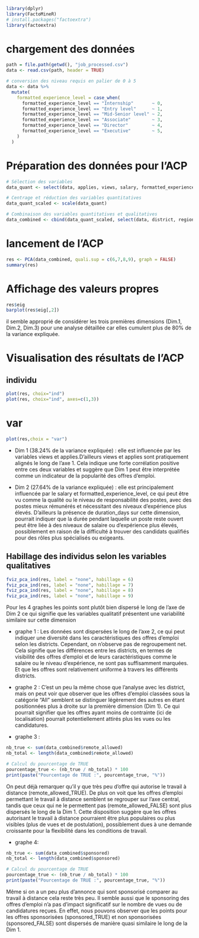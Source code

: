 ```r
library(dplyr)
library(FactoMineR)
# install.packages("factoextra")
library(factoextra)
```

# chargement des données
```r
path = file.path(getwd(), "job_processed.csv")
data <- read.csv(path, header = TRUE)

# conversion des niveau requis en palier de 0 à 5
data <- data %>%
  mutate(
    formatted_experience_level = case_when(
      formatted_experience_level == "Internship"       ~ 0,
      formatted_experience_level == "Entry level"      ~ 1,
      formatted_experience_level == "Mid-Senior level" ~ 2,
      formatted_experience_level == "Associate"        ~ 3,
      formatted_experience_level == "Director"         ~ 4,
      formatted_experience_level == "Executive"        ~ 5,
    )
  )
```

# Préparation des données pour l'ACP

```r
# Sélection des variables
data_quant <- select(data, applies, views, salary, formatted_experience_level, duration_days)

# Centrage et réduction des variables quantitatives
data_quant_scaled <- scale(data_quant)

# Combinaison des variables quantitatives et qualitatives
data_combined <- cbind(data_quant_scaled, select(data, district, region, remote_allowed, sponsored))
```

# lancement de l'ACP
```r
res <- PCA(data_combined, quali.sup = c(6,7,8,9), graph = FALSE)
summary(res)
```
# Affichage des valeurs propres
```r
res$eig
barplot(res$eig[,2])
```
il semble approprié de considérer les trois premières dimensions (Dim.1, Dim.2, Dim.3) pour une analyse détaillée car elles cumulent plus de 80% de la variance expliquée.

# Visualisation des résultats de l'ACP

## individu
```r
plot(res, choix="ind")
plot(res, choix="ind", axes=c(1,3))
```

# var

```r
plot(res,choix = "var")
```

- Dim 1 (38.24% de la variance expliquée) : elle est influencée par les variables views et applies.D'ailleurs views et applies sont pratiquement alignés le long de l'axe 1. Cela indique une forte corrélation positive entre ces deux variables et suggère que Dim 1 peut être interprétée comme un indicateur de la popularité des offres d'emploi.

- Dim 2 (27.64% de la variance expliquée) : elle est principalement influencée par le salary et formatted_experience_level, ce qui peut être vu comme la qualité ou le niveau de responsabilité des postes, avec des postes mieux rémunérés et nécessitant des niveaux d'expérience plus élevés. D'ailleurs la présence de duration_days sur cette dimension, pourrait indiquer que la durée pendant laquelle un poste reste ouvert peut être liée à des niveaux de salaire ou d'expérience plus élevés, possiblement en raison de la difficulté à trouver des candidats qualifiés pour des rôles plus spécialisés ou exigeants.

## Habillage des individus selon les variables qualitatives
```r
fviz_pca_ind(res, label = "none", habillage = 6)
fviz_pca_ind(res, label = "none", habillage = 7)
fviz_pca_ind(res, label = "none", habillage = 8)
fviz_pca_ind(res, label = "none", habillage = 9)
```
Pour les 4 graphes les points sont plutôt bien dispersé le long de l'axe de Dim 2 ce qui signifie que les variables qualitatif présentent une variabilité similaire sur cette dimension

- graphe 1 :
Les données sont dispersées le long de l'axe 2, ce qui peut indiquer une diversité dans les caractéristiques des offres d'emploi selon les districts. Cependant, on n'observe pas de regroupement net. Cela signifie que les différences entre les districts, en termes de visibilité des offres d'emploi et de leurs caractéristiques comme le salaire ou le niveau d'expérience, ne sont pas suffisamment marquées. Et que les offres sont relativement uniforme à travers les différents districts.

- graphe 2 :
C'est un peu la même chose que l'analyse avec les district, mais on peut voir que observer que les offres d'emploi classées sous la catégorie "All" semblent se distinguer légèrement des autres en étant positionnées plus à droite sur la première dimension (Dim 1).
Ce qui pourrait signifier que les offres ayant moins de contrainte (ici de localisation) pourrait potentiellement attirés plus les vues ou les candidatures.

- graphe 3 :

```r
nb_true <- sum(data_combined$remote_allowed)
nb_total <- length(data_combined$remote_allowed)

# Calcul du pourcentage de TRUE
pourcentage_true <- (nb_true / nb_total) * 100
print(paste("Pourcentage de TRUE :", pourcentage_true, "%"))
```
On peut déjà remarquer qu'il y que très peu d'offre qui autorise le travail à distance (remote_allowed_TRUE).
De plus on voit que les offres d'emploi permettant le travail à distance semblent se regrouper sur l'axe central, tandis que ceux qui ne le permettent pas (remote_allowed_FALSE) sont plus dispersés le long de la Dim 1. Cette disposition suggère que les offres autorisant le travail à distance pourraient être plus populaires ou plus visibles (plus de vues et de postulation), possiblement dues à une demande croissante pour la flexibilité dans les conditions de travail.

- graphe 4:

```r
nb_true <- sum(data_combined$sponsored)
nb_total <- length(data_combined$sponsored)

# Calcul du pourcentage de TRUE
pourcentage_true <- (nb_true / nb_total) * 100
print(paste("Pourcentage de TRUE :", pourcentage_true, "%"))
```
Même si on a un peu plus d'annonce qui sont sponsorisé comparer au travail à distance cela reste très peu.
Il semble aussi que le sponsoring des offres d'emploi n'a pas d'impact significatif sur le nombre de vues ou de candidatures reçues. En effet, nous pouvons observer que les points pour les offres sponsorisées (sponsored_TRUE) et non sponsorisées (sponsored_FALSE) sont dispersés de manière quasi similaire le long de la Dim 1.
